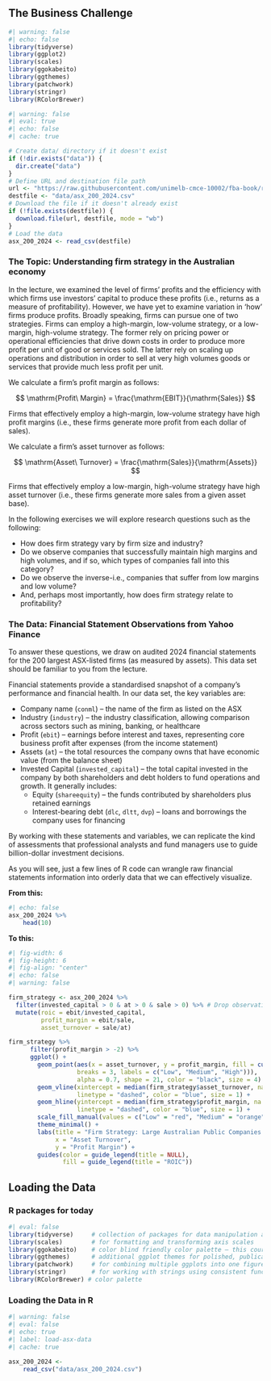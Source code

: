 ## The Business Challenge

```r
#| warning: false
#| echo: false
library(tidyverse)
library(ggplot2)
library(scales) 
library(ggokabeito)
library(ggthemes) 
library(patchwork) 
library(stringr)
library(RColorBrewer)
```

```r
#| warning: false
#| eval: true
#| echo: false
#| cache: true

# Create data/ directory if it doesn't exist
if (!dir.exists("data")) {
  dir.create("data")
}
# Define URL and destination file path
url <- "https://raw.githubusercontent.com/unimelb-cmce-10002/fba-book/refs/heads/main/data/asx_200_2024.csv"
destfile <- "data/asx_200_2024.csv"
# Download the file if it doesn't already exist
if (!file.exists(destfile)) {
  download.file(url, destfile, mode = "wb")
}
# Load the data
asx_200_2024 <- read_csv(destfile)
```

### The Topic: Understanding firm strategy in the Australian economy{.unnumbered}

In the lecture, we examined the level of firms’ profits and the efficiency with which firms use investors’ capital to produce these profits (i.e., returns as a measure of profitability). However, we have yet to examine variation in 'how' firms produce profits. Broadly speaking, firms can pursue one of two strategies. Firms can employ a high-margin, low-volume strategy, or a low-margin, high-volume strategy. The former rely on pricing power or operational efficiencies that drive down costs in order to produce more profit per unit of good or services sold. The latter rely on scaling up operations and distribution in order to sell at very high volumes goods or services that provide much less profit per unit.

We calculate a firm's profit margin as follows:

$$
\mathrm{Profit\ Margin} = \frac{\mathrm{EBIT}}{\mathrm{Sales}}
$$

Firms that effectively employ a high-margin, low-volume strategy have high profit margins (i.e., these firms generate more profit from each dollar of sales).

We calculate a firm’s asset turnover as follows:

$$
\mathrm{Asset\ Turnover} = \frac{\mathrm{Sales}}{\mathrm{Assets}}
$$

Firms that effectively employ a low-margin, high-volume strategy have high asset turnover (i.e., these firms generate more sales from a given asset base).

In the following exercises we will explore research questions such as the following: 

- How does firm strategy vary by firm size and industry? 
- Do we observe companies that successfully maintain high margins and high volumes, and if so, which types of companies fall into this category? 
- Do we observe the inverse-i.e., companies that suffer from low margins and low volume? 
- And, perhaps most importantly, how does firm strategy relate to profitability?

### The Data: Financial Statement Observations from Yahoo Finance{.unnumbered}

To answer these questions, we draw on audited 2024 financial statements for the 200 largest ASX-listed firms (as measured by assets). This data set should be familiar to you from the lecture.  

Financial statements provide a standardised snapshot of a company’s performance and financial health. In our data set, the key variables are:  

- Company name (`conml`) – the name of the firm as listed on the ASX  
- Industry (`industry`) – the industry classification, allowing comparison across sectors such as mining, banking, or healthcare  
- Profit (`ebit`) – earnings before interest and taxes, representing core business profit after expenses (from the income statement)  
- Assets (`at`) – the total resources the company owns that have economic value (from the balance sheet)  
- Invested Capital (`invested_capital`) – the total capital invested in the company by both shareholders and debt holders to fund operations and growth. It generally includes:  
  - Equity (`shareequity`) – the funds contributed by shareholders plus retained earnings  
  - Interest-bearing debt (`dlc`, `dltt`, `dvp`) – loans and borrowings the company uses for financing

By working with these statements and variables, we can replicate the kind of assessments that professional analysts and fund managers use to guide billion-dollar investment decisions.  

As you will see, just a few lines of R code can wrangle raw financial statements information into orderly data that we can effectively visualize.

**From this:**

```r
#| echo: false 
asx_200_2024 %>%
    head(10)
```

**To this:**

```r
#| fig-width: 6
#| fig-height: 6
#| fig-align: "center"
#| echo: false
#| warning: false

firm_strategy <- asx_200_2024 %>%
  filter(invested_capital > 0 & at > 0 & sale > 0) %>% # Drop observations where we would have to divide by zero when calculating our new variables
  mutate(roic = ebit/invested_capital,
         profit_margin = ebit/sale,
         asset_turnover = sale/at)

firm_strategy %>% 
      filter(profit_margin > -2) %>% 
      ggplot() + 
        geom_point(aes(x = asset_turnover, y = profit_margin, fill = cut(roic, 
                   breaks = 3, labels = c("Low", "Medium", "High"))), 
                   alpha = 0.7, shape = 21, color = "black", size = 4) + 
        geom_vline(xintercept = median(firm_strategy$asset_turnover, na.rm = TRUE), 
                   linetype = "dashed", color = "blue", size = 1) + 
        geom_hline(yintercept = median(firm_strategy$profit_margin, na.rm = TRUE), 
                   linetype = "dashed", color = "blue", size = 1) + 
        scale_fill_manual(values = c("Low" = "red", "Medium" = "orange", "High" = "green")) + 
        theme_minimal() + 
        labs(title = "Firm Strategy: Large Australian Public Companies (2024)", 
             x = "Asset Turnover", 
             y = "Profit Margin") + 
        guides(color = guide_legend(title = NULL), 
               fill = guide_legend(title = "ROIC"))
```
## Loading the Data

### R packages for today {.unnumbered}

```r
#| eval: false
library(tidyverse)     # collection of packages for data manipulation and visualization
library(scales)        # for formatting and transforming axis scales
library(ggokabeito)    # color blind friendly color palette — this course's default
library(ggthemes)      # additional ggplot themes for polished, publication-ready plots
library(patchwork)     # for combining multiple ggplots into one figure
library(stringr)       # for working with strings using consistent functions
library(RColorBrewer) # color palette
```

### Loading the Data in R {.unnumbered}

```r
#| warning: false
#| eval: false
#| echo: true
#| label: load-asx-data
#| cache: true

asx_200_2024 <-
    read_csv("data/asx_200_2024.csv")
```
